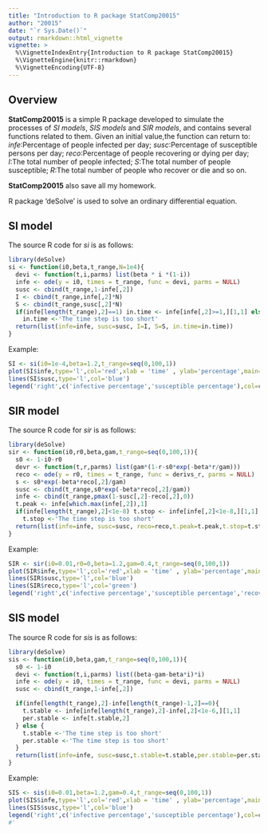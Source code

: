 ---
title: "Introduction to R package StatComp20015"
author: "20015"
date: "`r Sys.Date()`"
output: rmarkdown::html_vignette
vignette: >
  %\VignetteIndexEntry{Introduction to R package StatComp20015}
  %\VignetteEngine{knitr::rmarkdown}
  %\VignetteEncoding{UTF-8}
---

## Overview

__StatComp20015__ is a simple R package developed to simulate the processes of _SI models_, _SIS models_ and _SIR models_, and contains several functions related to them. Given an initial value,the function can return to: _infe_:Percentage of people infected per day; _susc_:Percentage of susceptible persons per day; _reco_:Percentage of people recovering or dying per day; _I_:The total number of people infected; _S_:The total number of people susceptible; _R_:The total number of people who recover or die and so on.

__StatComp20015__ also save all my homework.

R package 'deSolve' is used to solve an ordinary differential equation.

## SI model

The source R code for _si_ is as follows:
```{r,eval=FALSE}
library(deSolve)
si <- function(i0,beta,t_range,N=1e4){
  devi <- function(t,i,parms) list(beta * i *(1-i))
  infe <- ode(y = i0, times = t_range, func = devi, parms = NULL)
  susc <- cbind(t_range,1-infe[,2])
  I <- cbind(t_range,infe[,2]*N)
  S <- cbind(t_range,susc[,2]*N)
  if(infe[length(t_range),2]==1) in.time <- infe[infe[,2]>=1,][1,1] else 
    in.time <-'The time step is too short'
  return(list(infe=infe, susc=susc, I=I, S=S, in.time=in.time))
}
```
Example:
```{r,eval=FALSE}
SI <- si(i0=1e-4,beta=1.2,t_range=seq(0,100,1))
plot(SI$infe,type='l',col='red',xlab = 'time' , ylab='percentage',main='SI model')
lines(SI$susc,type='l',col='blue')
legend('right',c('infective percentage','susceptible percentage'),col=c('red','blue'),lty=c(1,1))
```

## SIR model

The source R code for _sir_ is as follows:
```{r,eval=FALSE}
library(deSolve)
sir <- function(i0,r0,beta,gam,t_range=seq(0,100,1)){
  s0 <- 1-i0-r0
  devr <- function(t,r,parms) list(gam*(1-r-s0*exp(-beta*r/gam)))
  reco <- ode(y = r0, times = t_range, func = derivs_r, parms = NULL)
  s <- s0*exp(-beta*reco[,2]/gam)
  susc <- cbind(t_range,s0*exp(-beta*reco[,2]/gam))
  infe <- cbind(t_range,pmax(1-susc[,2]-reco[,2],0))
  t.peak <- infe[which.max(infe[,2]),1]  
  if(infe[length(t_range),2]<1e-8) t.stop <- infe[infe[,2]<1e-8,][1,1] else 
    t.stop <-'The time step is too short'
  return(list(infe=infe, susc=susc, reco=reco,t.peak=t.peak,t.stop=t.stop))
}
```
Example:
```{r,eval=FALSE}
SIR <- sir(i0=0.01,r0=0,beta=1.2,gam=0.4,t_range=seq(0,100,1))
plot(SIR$infe,type='l',col='red',xlab = 'time' , ylab='percentage',main='SIR model')
lines(SIR$susc,type='l',col='blue')
lines(SIR$reco,type='l',col='green')
legend('right',c('infective percentage','susceptible percentage','recovery percentage'),col=c('red','blue','green'),lty=c(1,1,1))
```

## SIS model

The source R code for _sis_ is as follows:
```{r,eval=FALSE}
library(deSolve)
sis <- function(i0,beta,gam,t_range=seq(0,100,1)){
  s0 <- 1-i0
  devi <- function(t,i,parms) list((beta-gam-beta*i)*i)
  infe <- ode(y = i0, times = t_range, func = devi, parms = NULL)
  susc <- cbind(t_range,1-infe[,2])

  if(infe[length(t_range),2]-infe[length(t_range)-1,2]==0){
    t.stable <- infe[infe[length(t_range),2]-infe[,2]<1e-6,][1,1]
    per.stable <- infe[t.stable,2]
  } else {
    t.stable <-'The time step is too short'
    per.stable <-'The time step is too short'
  }
  return(list(infe=infe, susc=susc,t.stable=t.stable,per.stable=per.stable))
}
```
Example:
```{r,eval=FALSE}
SIS <- sis(i0=0.01,beta=1.2,gam=0.4,t_range=seq(0,100,1))
plot(SIS$infe,type='l',col='red',xlab = 'time' , ylab='percentage',main='SIS model')
lines(SIS$susc,type='l',col='blue')
legend('right',c('infective percentage','susceptible percentage'),col=c('red','blue'),lty=c(1,1))
#' 
```


